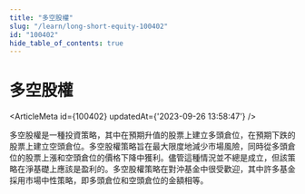 ```yaml
---
title: "多空股權"
slug: "/learn/long-short-equity-100402"
id: "100402"
hide_table_of_contents: true
---
```



# 多空股權

<ArticleMeta id={100402} updatedAt={'2023-09-26 13:58:47'} />
<div className='border-solid border-b border-t-0 my-4 border-[var(--ifm-color-gray-300)]' />

多空股權是一種投資策略，其中在預期升值的股票上建立多頭倉位，在預期下跌的股票上建立空頭倉位。多空股權策略旨在最大限度地減少市場風險，同時從多頭倉位的股票上漲和空頭倉位的價格下降中獲利。儘管這種情況並不總是成立，但該策略在淨基礎上應該是盈利的。多空股權策略在對沖基金中很受歡迎，其中許多基金採用市場中性策略，即多頭倉位和空頭倉位的金額相等。
